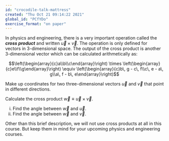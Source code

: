 ```yaml
---
id: "crocodile-talk-mattress"
created: "Thu Oct 21 09:14:22 2021"
global_id: "PCfYDo"
exercise_format: "on paper"
---
```


In physics and engineering,  there is a very  important operation called the ***cross product*** and written $\vec{u}\times\vec{v}$. The  operation  is only defined for vectors in 3-dimensional space. The output of the cross product is another 3-dimensional vector which can be calculated arithmetically as:

$$\left(\begin{array}{c}a\\b\\c\end{array}\right) \times \left(\begin{array}{c}e\\f\\g\end{array}\right) \equiv
\left(\begin{array}{c}b\, g - c\, f\\c\, e - a\, g\\a\, f - b\, e\end{array}\right)$$

Make up coordinates for two three-dimensional vectors $\vec{u}$ and $\vec{v}$ that point in  different directions. 

Calculate the cross product  $\vec{w} \equiv \vec{u} \times \vec{v}$. 

i. Find the angle between $\vec{w}$ and $\vec{u}$.
ii. Find the angle between $\vec{w}$ and $\vec{v}$.

Other than this brief description, we will not use cross products at all in this course. But keep  them  in  mind for your upcoming  physics and engineering courses.

